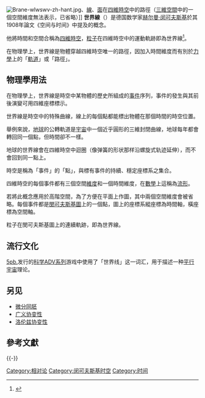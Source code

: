 {{增加来源|time=2022-06-19}}

{{NoteTA|G1=物理學}}
[[File:Brane-wlwswv-zh-hant.jpg|thumb]]、[[線|線]]、[[面|面]]在[[四維時空|四維時空]]中的路徑（[[三維空間|三維空間]]中的一個空間維度無法表示，已省略）]]
'''世界線'''（{{lang-en|World line}}）是德国数学家[[赫尔曼·闵可夫斯基|赫尔曼·闵可夫斯基]]於其1908年論文《空间与时间》中提及的概念。

他將時間和空間合稱為[[四維時空|四維時空]]，[[粒子|粒子]]在四維時空中的運動軌跡即為世界線<ref>{{Cite journal|author=施華強|title=〈愛因斯坦的時空觀〉|journal=《科學發展》|volume=0|issue=395|pages=20-27|publisher=[[行政院國家科學委員會|行政院國家科學委員會]]|location=[[臺北市|臺北市]]|year=2005|language=zh-tw|accessdate=2011-08-28}}</ref>。

在物理學上，世界線是物體穿越四維時空唯一的路徑，因加入時間維度而有別於[[力學|力學]]上的「[[軌道_(力學)|軌道]]」或「路徑」。

== 物理學用法 ==
在物理學上，世界線是時空中某物體的歷史所組成的[[事件_(相對論)|事件]]序列，事件的發生與其前後演變可用四維座標標示。

世界線是時空中的特殊曲線，線上的每個點都能標出物體在那個時間的時空位置。

舉例來說，[[地球|地球]]的公轉軌道是[[宇宙|宇宙]]中一個近乎圓形的三維封閉曲線，地球每年都會轉回同一個點，但時間卻不一樣。

地球的世界線會在四維時空中迴圈（像弹簧的形状那样沿螺旋式轨迹延伸），而不會回到同一點上。

時空是稱為「事件」的「點」，與標有事件的持續、穩定座標系之集合。

四維時空的每個事件都有三個空間[[維度|維度]]和一個時間維度，在[[數學|數學]]上這稱為[[流形|流形]]。

若將此概念應用於高階空間，為了方便在平面上作圖，其中兩個空間維度會被省略。每個事件都是[[閔可夫斯基圖|閔可夫斯基圖]]上的一個點，圖上的座標系縱座標為時間軸，橫座標為空間軸。

粒子在閔可夫斯基圖上的連續軌跡，即為世界線。

== 流行文化 ==
[[5pb.|5pb.]]发行的[[科学ADV系列|科学ADV系列]]游戏中使用了「世界线」这一词汇，用于描述一种[[平行宇宙|平行宇宙]]理论。

==另见==
{{Portal box|物理}}
* [[微分同胚|微分同胚]]
* [[广义协变性|广义协变性]]
* [[洛伦兹协变性|洛伦兹协变性]]

== 參考文獻 ==
{{reflist}}
{{-}}

{{Relativity}}
{{廣義相對論}}

{{Authority control}}
[[Category:相对论|Category:相对论]]
[[Category:闵可夫斯基时空|Category:闵可夫斯基时空]]
[[Category:时间|Category:时间]]